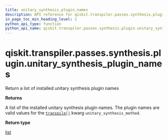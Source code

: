 ```yaml
---
title: unitary_synthesis_plugin_names
description: API reference for qiskit.transpiler.passes.synthesis.plugin.unitary_synthesis_plugin_names
in_page_toc_min_heading_level: 1
python_api_type: function
python_api_name: qiskit.transpiler.passes.synthesis.plugin.unitary_synthesis_plugin_names
---
```


<span id="qiskit-transpiler-passes-synthesis-plugin-unitary-synthesis-plugin-names" />

# qiskit.transpiler.passes.synthesis.plugin.unitary\_synthesis\_plugin\_names

<Function id="qiskit.transpiler.passes.synthesis.plugin.unitary_synthesis_plugin_names" github="https://github.com/qiskit/qiskit/tree/stable/0.46/qiskit/transpiler/passes/synthesis/plugin.py" signature="qiskit.transpiler.passes.synthesis.plugin.unitary_synthesis_plugin_names()">
  Return a list of installed unitary synthesis plugin names

  **Returns**

  A list of the installed unitary synthesis plugin names. The plugin names are valid values for the [`transpile()`](compiler#qiskit.compiler.transpile "qiskit.compiler.transpile") kwarg `unitary_synthesis_method`.

  **Return type**

  [list](https://docs.python.org/3/library/stdtypes.html#list "(in Python v3.12)")
</Function>

